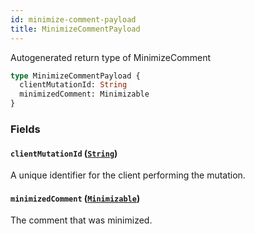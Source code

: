 ```yaml
---
id: minimize-comment-payload
title: MinimizeCommentPayload
---
```


Autogenerated return type of MinimizeComment

```graphql
type MinimizeCommentPayload {
  clientMutationId: String
  minimizedComment: Minimizable
}
```

### Fields

#### `clientMutationId` ([`String`](/docs/api/scalars/string))

A unique identifier for the client performing the mutation.

#### `minimizedComment` ([`Minimizable`](/docs/api/interfaces/minimizable))

The comment that was minimized.
